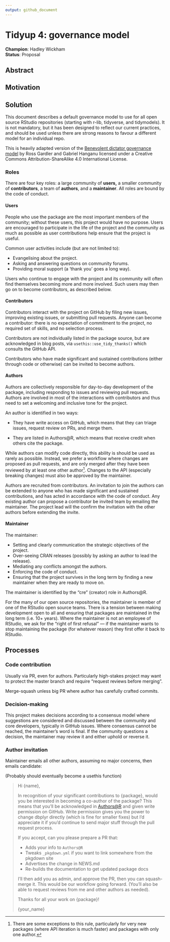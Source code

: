```yaml
---
output: github_document
---
```


# Tidyup 4: governance model

**Champion**: Hadley Wickham\
**Status**: Proposal

## Abstract

## Motivation

## Solution

This document describes a default governance model to use for all open source RStudio repositories (starting with r-lib, tidyverse, and tidymodels).
It is not mandatory, but it has been designed to reflect our current practices, and should be used unless there are strong reasons to favour a different model for an individual repo.

This is heavily adapted version of the [Benevolent dictator governance model](http://oss-watch.ac.uk/resources/benevolentdictatorgovernancemodel) by Ross Gardler and Gabriel Hanganu licensed under a Creative Commons Attribution-ShareAlike 4.0 International License.

### Roles

There are four key roles: a large community of **users,** a smaller community of **contributors**, a team of **authors**, and a **maintainer**.
All roles are bound by the code of conduct.

#### Users

People who use the package are the most important members of the community; without these users, this project would have no purpose.
Users are encouraged to participate in the life of the project and the community as much as possible as user contributions help ensure that the project is useful.

Common user activities include (but are not limited to):

-   Evangelising about the project.
-   Asking and answering questions on community forums.
-   Providing moral support (a 'thank you' goes a long way).

Users who continue to engage with the project and its community will often find themselves becoming more and more involved.
Such users may then go on to become contributors, as described below.

#### Contributors

Contributors interact with the project on GitHub by filing new issues, improving existing issues, or submitting pull requests.
Anyone can become a contributor: there is no expectation of commitment to the project, no required set of skills, and no selection process.

Contributors are not individually listed in the package source, but are acknowledged in blog posts, via `usethis::use_tidy_thanks()` which consults the GitHub API.

Contributors who have made significant and sustained contributions (either through code or otherwise) can be invited to become authors.

#### Authors

Authors are collectively responsible for day-to-day development of the package, including responding to issues and reviewing pull requests.
Authors are involved in most of the interactions with contributors and thus need to set a welcoming and inclusive tone for the project.

An author is identified in two ways:

-   They have write access on GitHub, which means that they can triage issues, request review on PRs, and merge them.

-   They are listed in Authors\@R, which means that receive credit when others cite the package.

While authors can modify code directly, this ability is should be used as rarely as possible.
Instead, we prefer a workflow where changes are proposed as pull requests, and are only merged after they have been reviewed by at least one other author[^1].
Changes to the API (especially breaking changes) must also be approved by the maintainer.

[^1]: There are some exceptions to this rule, particularly for very new packages (where API iteration is much faster) and packages with only one author.

Authors are recruited from contributors.
An invitation to join the authors can be extended to anyone who has made significant and sustained contributions, and has acted in accordance with the code of conduct.
Any existing author can propose a contributor be invited team by emailing the maintainer.
The project lead will the confirm the invitation with the other authors before extending the invite.

#### Maintainer

The maintainer:

-   Setting and clearly communication the strategic objectives of the project.
-   Over-seeing CRAN releases (possibly by asking an author to lead the release).
-   Mediating any conflicts amongst the authors.
-   Enforcing the code of conduct.
-   Ensuring that the project survives in the long term by finding a new maintainer when they are ready to move on.

The maintainer is identified by the "cre" (creator) role in Authors\@R.

For the many of our open source repositories, the maintainer is member of one of the RStudio open source teams.
There is a tension between making development open to all and ensuring that packages are maintained in the long term (i.e. 10+ years).
Where the maintainer is not an employee of RStudio, we ask for the "right of first refusal" --- if the maintainer wants to stop maintaining the package (for whatever reason) they first offer it back to RStudio.

## Processes

### Code contribution

Usually via PR, even for authors.
Particularly high-stakes project may want to protect the master branch and require "request reviews before merging".

Merge-squash unless big PR where author has carefully crafted commits.

### Decision-making

This project makes decisions according to a consensus model where suggestions are considered and discussed between the community and core developers, typically in GitHub issues.
Where consensus cannot be reached, the maintainer's word is final.
If the community questions a decision, the maintainer may review it and either uphold or reverse it.

### Author invitation

Maintainer emails all other authors, assuming no major concerns, then emails candidate:

(Probably should eventually become a usethis function)

> Hi {name},
>
> In recognition of your significant contributions to {package}, would you be interested in becoming a co-author of the package?
> This means that you'll be acknowledged in [Authors\@R](mailto:Authors@R){.email} and given write permission on GitHub.
> Write permission gives you the power to change dbplyr directly (which is fine for smaller fixes) but I'd appreciate it if you'd continue to send major stuff through the pull request process.
>
> If you accept, can you please prepare a PR that:
>
> -   Adds your info to `Authors@R`
> -   Tweaks `_pkgdown.yml` if you want to link somewhere from the pkgdown site
> -   Advertises the change in NEWS.md
> -   Re-builds the documentation to get updated package docs
>
> I'll then add you as admin, and approve the PR, then you can squash-merge it.
> This would be our workflow going forward.
> (You'll also be able to request reviews from me and other authors as needed).
>
> Thanks for all your work on {package}!
>
> {your_name}
